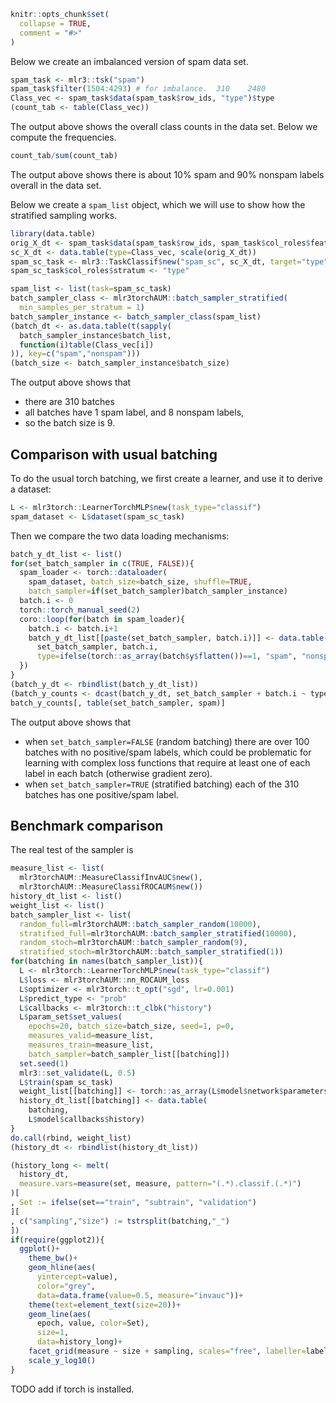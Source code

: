 <!--
%\VignetteEngine{knitr::knitr}
%\VignetteIndexEntry{Typical usage}
-->

```r
knitr::opts_chunk$set(
  collapse = TRUE,
  comment = "#>"
)
```

Below we create an imbalanced version of spam data set.

```r
spam_task <- mlr3::tsk("spam")
spam_task$filter(1504:4293) # for imbalance.  310    2480 
Class_vec <- spam_task$data(spam_task$row_ids, "type")$type
(count_tab <- table(Class_vec))
```

The output above shows the overall class counts in the data set.
Below we compute the frequencies.

```r
count_tab/sum(count_tab)
```

The output above shows there is about 10% spam and 90% nonspam labels overall in the data set.

Below we create a `spam_list` object, which we will use to show how the stratified sampling works.

```r
library(data.table)
orig_X_dt <- spam_task$data(spam_task$row_ids, spam_task$col_roles$feature)
sc_X_dt <- data.table(type=Class_vec, scale(orig_X_dt))
spam_sc_task <- mlr3::TaskClassif$new("spam_sc", sc_X_dt, target="type")
spam_sc_task$col_roles$stratum <- "type"

spam_list <- list(task=spam_sc_task)
batch_sampler_class <- mlr3torchAUM::batch_sampler_stratified(
  min_samples_per_stratum = 1)
batch_sampler_instance <- batch_sampler_class(spam_list)
(batch_dt <- as.data.table(t(sapply(
  batch_sampler_instance$batch_list,
  function(i)table(Class_vec[i])
)), key=c("spam","nonspam")))
(batch_size <- batch_sampler_instance$batch_size)
```

The output above shows that 

* there are 310 batches
* all batches have 1 spam label, and 8 nonspam labels,
* so the batch size is 9.

## Comparison with usual batching

To do the usual torch batching, we first create a learner, and use it to derive a dataset:

```r
L <- mlr3torch::LearnerTorchMLP$new(task_type="classif")
spam_dataset <- L$dataset(spam_sc_task)
```

Then we compare the two data loading mechanisms:

```r
batch_y_dt_list <- list()
for(set_batch_sampler in c(TRUE, FALSE)){
  spam_loader <- torch::dataloader(
    spam_dataset, batch_size=batch_size, shuffle=TRUE,
    batch_sampler=if(set_batch_sampler)batch_sampler_instance)
  batch.i <- 0
  torch::torch_manual_seed(2)
  coro::loop(for(batch in spam_loader){
    batch.i <- batch.i+1
    batch_y_dt_list[[paste(set_batch_sampler, batch.i)]] <- data.table(
      set_batch_sampler, batch.i,
      type=ifelse(torch::as_array(batch$y$flatten())==1, "spam", "nonspam"))
  })
}
(batch_y_dt <- rbindlist(batch_y_dt_list))
(batch_y_counts <- dcast(batch_y_dt, set_batch_sampler + batch.i ~ type, length))
batch_y_counts[, table(set_batch_sampler, spam)]
```

The output above shows that 

* when `set_batch_sampler=FALSE` (random batching) there are over 100 batches with no positive/spam labels, which could be problematic for learning with complex loss functions that require at least one of each label in each batch (otherwise gradient zero).
* when `set_batch_sampler=TRUE` (stratified batching) each of the 310 batches has one positive/spam label.

## Benchmark comparison

The real test of the sampler is 

```r
measure_list <- list(
  mlr3torchAUM::MeasureClassifInvAUC$new(),
  mlr3torchAUM::MeasureClassifROCAUM$new())
history_dt_list <- list()
weight_list <- list()
batch_sampler_list <- list(
  random_full=mlr3torchAUM::batch_sampler_random(10000),
  stratified_full=mlr3torchAUM::batch_sampler_stratified(10000),
  random_stoch=mlr3torchAUM::batch_sampler_random(9),
  stratified_stoch=mlr3torchAUM::batch_sampler_stratified(1))
for(batching in names(batch_sampler_list)){
  L <- mlr3torch::LearnerTorchMLP$new(task_type="classif")
  L$loss <- mlr3torchAUM::nn_ROCAUM_loss
  L$optimizer <- mlr3torch::t_opt("sgd", lr=0.001)
  L$predict_type <- "prob"
  L$callbacks <- mlr3torch::t_clbk("history")
  L$param_set$set_values(
    epochs=20, batch_size=batch_size, seed=1, p=0,
    measures_valid=measure_list,
    measures_train=measure_list,
    batch_sampler=batch_sampler_list[[batching]])
  set.seed(1)
  mlr3::set_validate(L, 0.5)
  L$train(spam_sc_task)
  weight_list[[batching]] <- torch::as_array(L$model$network$parameters[[1]])
  history_dt_list[[batching]] <- data.table(
    batching,
    L$model$callbacks$history)
}
do.call(rbind, weight_list)
(history_dt <- rbindlist(history_dt_list))

(history_long <- melt(
  history_dt,
  measure.vars=measure(set, measure, pattern="(.*).classif.(.*)")
)[
, Set := ifelse(set=="train", "subtrain", "validation")
][
, c("sampling","size") := tstrsplit(batching,"_")
])
if(require(ggplot2)){
  ggplot()+
    theme_bw()+
    geom_hline(aes(
      yintercept=value),
      color="grey",
      data=data.frame(value=0.5, measure="invauc"))+
    theme(text=element_text(size=20))+
    geom_line(aes(
      epoch, value, color=Set),
      size=1,
      data=history_long)+
    facet_grid(measure ~ size + sampling, scales="free", labeller=label_both)+
    scale_y_log10()
}
```

TODO add if torch is installed.
